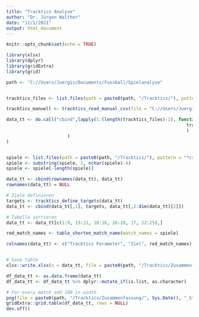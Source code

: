 ```yaml
---
title: "Tracktics Analyse"
author: "Dr. Jürgen Walther"
date: "11/1/2021"
output: html_document
---
```



```r
knitr::opts_chunk$set(echo = TRUE)
```

```r
library(xlsx)
library(dplyr)
library(gridExtra)
library(grid)
```



```r

path <- "C://Users/Juergis/Documents/Fussball/Spielanalyse"


tracktics_files <- list.files(path = paste0(path, "/Tracktics/"), pattern = "*csv", full.names = TRUE)

tracktics_manuell <- tracktics_read_manual_csv(file = "C://Users/Juergis/Documents/Fussball/Spielanalyse/Tracktics/Tracktics_manuell.csv")

data_tt <- do.call("cbind",lapply(1:(length(tracktics_files)-1), function(i) c(tracktics_read_team_stats(tracktics_files[i]), 
                                                                    tracktics_manuell[i,2:dim(tracktics_manuell)[2]]
                                                                    )
                       )
)


spiele <- list.files(path = paste0(path, "/Tracktics/"), pattern = "*csv", full.names = FALSE)
spiele <- substring(spiele, 1, nchar(spiele)-4)
spiele <- spiele[-length(spiele)]

data_tt <- cbind(rownames(data_tt), data_tt)
rownames(data_tt) = NULL

# Ziele definieren
targets <- tracktics_define_targets(data_tt)
data_tt <- cbind(data_tt[,1], targets, data_tt[,2:dim(data_tt)[2]])

# Tabelle sortieren
data_tt <- data_tt[c(1:9, 19:21, 10:16, 26:28, 17, 22:25),]

red_match_names <- table_shorten_match_name(match_names = spiele)

colnames(data_tt) <- c("Tracktics Parameter", "Ziel", red_match_names)


# Save table
xlsx::write.xlsx(x = data_tt, file = paste0(path, "/Tracktics/Zusammenfassung/", Sys.Date(), "_Statistiken_kombiniert.xlsx"), row.names = FALSE)

df_data_tt <- as.data.frame(data_tt)
df_data_tt <- df_data_tt %>% dplyr::mutate_if(is.list, as.character)

# For every match add 100 in width
png(file = paste0(path, "/Tracktics/Zusammenfassung/", Sys.Date(), "_Statistiken_kombiniert.png"), height = 610, width = 650 + length(tracktics_files) * 40)
gridExtra::grid.table(df_data_tt, rows = NULL)
dev.off()
```
